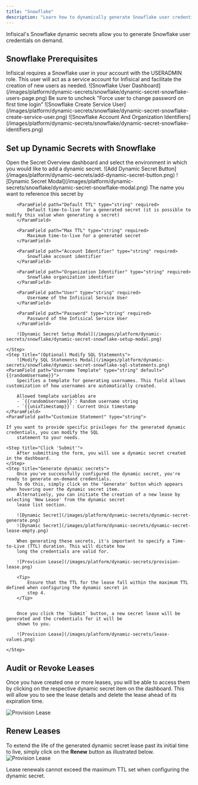 ```yaml
---
title: "Snowflake"
description: "Learn how to dynamically generate Snowflake user credentials."
---
```


Infisical's Snowflake dynamic secrets allow you to generate Snowflake user credentials on demand.

## Snowflake Prerequisites

<Note>
  Infisical requires a Snowflake user in your account with the USERADMIN role.
  This user will act as a service account for Infisical and facilitate the
  creation of new users as needed.
</Note>

<Steps>
  <Step title="Navigate to Snowflake's User Dashboard and press the '+ User' button">
    ![Snowflake User
    Dashboard](/images/platform/dynamic-secrets/snowflake/dynamic-secret-snowflake-users-page.png)
  </Step>
  <Step title="Create a Snowflake user with the USERADMIN role for Infisical">
    <Warning>
      Be sure to uncheck "Force user to change password on first time login"
    </Warning>
    ![Snowflake Create Service
    User](/images/platform/dynamic-secrets/snowflake/dynamic-secret-snowflake-create-service-user.png)
  </Step>
  <Step title="Click on the Account Menu in the bottom left and take note of your Account and Organization identifiers">
    ![Snowflake Account And Organization
    Identifiers](/images/platform/dynamic-secrets/snowflake/dynamic-secret-snowflake-identifiers.png)
  </Step>
</Steps>

## Set up Dynamic Secrets with Snowflake

<Steps>
    <Step title="Open the Secret Overview Dashboard">
        Open the Secret Overview dashboard and select the environment in which you would like to add a dynamic secret.
    </Step>
    <Step title="Click on the 'Add Dynamic Secret' button">
        ![Add Dynamic Secret Button](/images/platform/dynamic-secrets/add-dynamic-secret-button.png)
    </Step>
    <Step title="Select the Snowflake option in the grid list">
        ![Dynamic Secret Modal](/images/platform/dynamic-secrets/snowflake/dynamic-secret-snowflake-modal.png)
    </Step>
    <Step title="Provide the required parameters for the Snowflake dynamic secret">
        <ParamField path="Secret Name" type="string" required>
            The name you want to reference this secret by
        </ParamField>

        <ParamField path="Default TTL" type="string" required>
            Default time-to-live for a generated secret (it is possible to modify this value when generating a secret)
        </ParamField>

        <ParamField path="Max TTL" type="string" required>
            Maximum time-to-live for a generated secret
        </ParamField>

        <ParamField path="Account Identifier" type="string" required>
            Snowflake account identifier
        </ParamField>

        <ParamField path="Organization Identifier" type="string" required>
            Snowflake organization identifier
        </ParamField>

        <ParamField path="User" type="string" required>
            Username of the Infisical Service User
        </ParamField>

        <ParamField path="Password" type="string" required>
            Password of the Infisical Service User
        </ParamField>

        ![Dynamic Secret Setup Modal](/images/platform/dynamic-secrets/snowflake/dynamic-secret-snowflake-setup-modal.png)

    </Step>
    <Step title="(Optional) Modify SQL Statements">
        ![Modify SQL Statements Modal](/images/platform/dynamic-secrets/snowflake/dynamic-secret-snowflake-sql-statements.png)
    <ParamField path="Username Template" type="string" default="{{randomUsername}}">
        Specifies a template for generating usernames. This field allows customization of how usernames are automatically created.

        Allowed template variables are
        - `{{randomUsername}}`: Random username string
        - `{{unixTimestamp}}`: Current Unix timestamp
    </ParamField>
    <ParamField path="Customize Statement" type="string">

    If you want to provide specific privileges for the generated dynamic credentials, you can modify the SQL
        statement to your needs.

</ParamField>

  </Step>

    <Step title="Click 'Submit'">
        After submitting the form, you will see a dynamic secret created in the dashboard.
    </Step>
    <Step title="Generate dynamic secrets">
        Once you've successfully configured the dynamic secret, you're ready to generate on-demand credentials.
        To do this, simply click on the 'Generate' button which appears when hovering over the dynamic secret item.
        Alternatively, you can initiate the creation of a new lease by selecting 'New Lease' from the dynamic secret
        lease list section.

        ![Dynamic Secret](/images/platform/dynamic-secrets/dynamic-secret-generate.png)
        ![Dynamic Secret](/images/platform/dynamic-secrets/dynamic-secret-lease-empty.png)

        When generating these secrets, it's important to specify a Time-to-Live (TTL) duration. This will dictate how
        long the credentials are valid for.

        ![Provision Lease](/images/platform/dynamic-secrets/provision-lease.png)

        <Tip>
            Ensure that the TTL for the lease fall within the maximum TTL defined when configuring the dynamic secret in
            step 4.
        </Tip>


        Once you click the `Submit` button, a new secret lease will be generated and the credentials for it will be
        shown to you.

        ![Provision Lease](/images/platform/dynamic-secrets/lease-values.png)

    </Step>

</Steps>

## Audit or Revoke Leases

Once you have created one or more leases, you will be able to access them by clicking on the respective dynamic secret item on the dashboard.
This will allow you to see the lease details and delete the lease ahead of its expiration time.

![Provision Lease](/images/platform/dynamic-secrets/lease-data.png)

## Renew Leases

To extend the life of the generated dynamic secret lease past its initial time to live, simply click on the **Renew** button as illustrated below.
![Provision Lease](/images/platform/dynamic-secrets/dynamic-secret-lease-renew.png)

<Warning>
  Lease renewals cannot exceed the maximum TTL set when configuring the dynamic
  secret.
</Warning>
